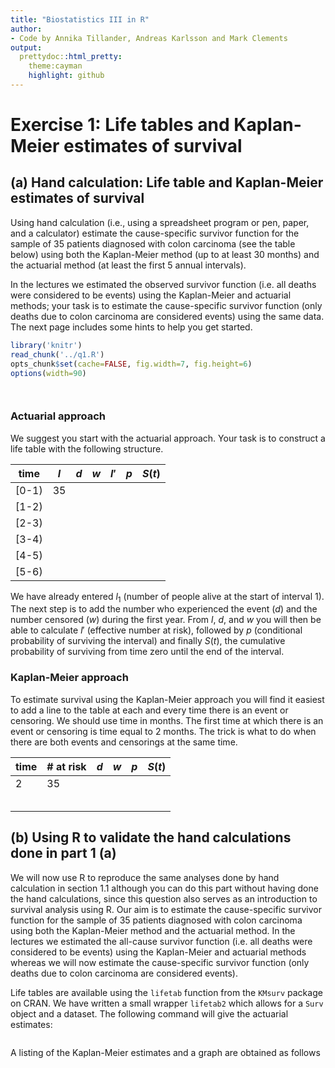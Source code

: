 ```yaml
---
title: "Biostatistics III in R"
author:
- Code by Annika Tillander, Andreas Karlsson and Mark Clements
output:
  prettydoc::html_pretty:
    theme:cayman
    highlight: github
---
```


# Exercise 1: Life tables and Kaplan-Meier estimates of survival #

## (a) Hand calculation: Life table and Kaplan-Meier estimates of survival ##

Using hand calculation (i.e., using a spreadsheet program or pen,
    paper, and a calculator) estimate the cause-specific survivor
    function for the sample of 35 patients diagnosed with colon
    carcinoma (see the table below) using both the Kaplan-Meier method
    (up to at least 30 months) and the actuarial method (at least the
    first 5 annual intervals).

In the lectures we estimated the observed survivor function
    (i.e. all deaths were considered to be events) using the
    Kaplan-Meier and actuarial methods; your task is to estimate the
    cause-specific survivor function (only deaths due to colon carcinoma
    are considered events) using the same data. The next page includes
    some hints to help you get started.

```r
library('knitr')
read_chunk('../q1.R')
opts_chunk$set(cache=FALSE, fig.width=7, fig.height=6)
options(width=90)
```

```r
```

```r
```

### Actuarial approach ###

We suggest you start with the actuarial approach. Your task is to
	construct a life table with the following structure.



| time  | $l$ | $d$ | $w$ | $l'$ | $p$ | $S(t)$ |
|-------|-----|-----|-----|------|-----|--------|
| [0-1) | 35  |     |     |      |     |        |
| [1-2) |     |     |     |      |     |        |
| [2-3) |     |     |     |      |     |        |
| [3-4) |     |     |     |      |     |        |
| [4-5) |     |     |     |      |     |        |
| [5-6) |     |     |     |      |     |        |


We have already entered $l_1$ (number of people alive at the start
    of interval 1). The next step is to add the number who experienced
    the event ($d$) and the number censored ($w$) during the first year.
    From $l$, $d$, and $w$ you will then be able to calculate $l'$
    (effective number at risk), followed by $p$ (conditional probability
    of surviving the interval) and finally $S(t)$, the cumulative
    probability of surviving from time zero until the end of
    the interval.

    
### Kaplan-Meier approach ###

To estimate survival using the Kaplan-Meier approach you will find
    it easiest to add a line to the table at each and every time there
    is an event or censoring. We should use time in months. The first
    time at which there is an event or censoring is time equal to
    2 months. The trick is what to do when there are both events and
    censorings at the same time.

| time | # at risk | $d$ | $w$ | $p$ | $S(t)$ |
|------|-----------|-----|-----|-----|--------|
| 2    | 35        |     |     |     |        |
|      |           |     |     |     |        |
|      |           |     |     |     |        |
|      |           |     |     |     |        |
|      |           |     |     |     |        |
|      |           |     |     |     |        |



## (b) Using R to validate the hand calculations done in part 1 (a) ##

We will now use R to reproduce the same analyses
    done by hand calculation in section 1.1 although you can do this part
    without having done the hand calculations, since this question also
    serves as an introduction to survival analysis using R. Our aim
    is to estimate the cause-specific survivor function for the sample
    of 35 patients diagnosed with colon carcinoma using both the
    Kaplan-Meier method and the actuarial method. In the lectures we
    estimated the all-cause survivor function (i.e. all deaths were
    considered to be events) using the Kaplan-Meier and actuarial
    methods whereas we will now estimate the cause-specific survivor
    function (only deaths due to colon carcinoma are considered events).


Life tables are available using the `lifetab` function from the `KMsurv` package on CRAN. We have written a small wrapper `lifetab2` which allows for a `Surv` object and a dataset. The following command will give the actuarial estimates:
	
```r
```

A listing of the Kaplan-Meier estimates and a graph are obtained as follows

```r
```
